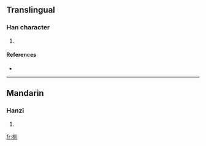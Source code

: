 ==Translingual==

===Han character===
{{Han char|rn=75|rad=木|as=03|sn=7|four=|canj=木中中中 (DLLL)}}

# {{defn|Han|sort=木03}}

====References====
* {{Han ref|kx=0511.070|dkj=14455|hdz=21161.010|uh=674A|ud=26442}}

----

==Mandarin==

===Hanzi===
{{cmn-hanzi|pin=[[biāo]] ([[biao1]]), [[shuó]] ([[shuo2]]), [[xún]] ([[xun2]])|wg=piao<sup>1</sup>, shuo<sup>2</sup>, hsün<sup>2</sup>}}

# {{defn|Mandarin|sort=木03}}

[[fr:杊]]